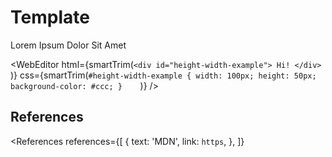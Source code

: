 
<MetadataConfigurer title="Template" dateCreated="2021-02-06" />

# Template

Lorem Ipsum Dolor Sit Amet

<WebEditor
  html={smartTrim(`
    <div id="height-width-example">
      Hi!
    </div>    
  `)}
  css={smartTrim(`
    #height-width-example {
      width: 100px;
      height: 50px;
      background-color: #ccc;
    }    
  `)}
/>

## References

<References
  references={[
    {
      text: 'MDN',
      link: `https`,
    },
  ]}
></References>

